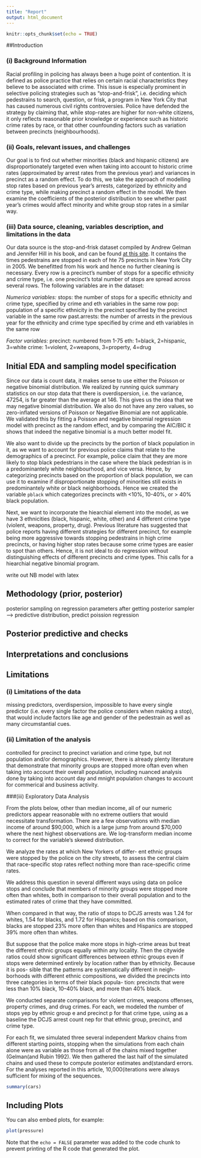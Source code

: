 ```yaml
---
title: "Report"
output: html_document
---
```


```r
knitr::opts_chunk$set(echo = TRUE)
```

##Introduction 

### (i) Background Information

Racial profiling in policing has always been a huge point of contention. It is defined as police practice that relies on certain racial characteristics they believe to be associated with crime. This issue is especially prominent in selective policing strategies such as "stop-and-frisk", i.e. deciding which pedestrains to search, question, or frisk, a program in New York City that has caused numerous civil rights controversies. Police have defended the strategy by claiming that, while stop-rates are higher for non-white citizens, it only reflects reasonable prior knowledge or experience such as historic crime rates by race, or that other counfounding factors such as variation between precincts (neighbourhoods).

### (ii) Goals, relevant issues, and challenges 

Our goal is to find out whether minorities (black and hispanic citizens) are disproportionately targeted even when taking into account to historic crime rates (approximated by arrest rates from the previous year) and variances in precinct as a random effect. To do this, we take the approach of modelling stop rates based on previous year's arrests, categorized by ethnicity and crime type, while making precinct a random effect in the model. We then examine the coefficients of the posterior distribution to see whether past year's crimes would affect minority and white group stop rates in a similar way. 

### (iii) Data source, cleaning, variables description, and limitations in the data 

Our data source is the stop-and-frisk dataset compiled by Andrew Gelman and Jennifer Hill in his book, and can be found [at this site](http://www.stat.columbia.edu/~gelman/arm/examples/police/frisk_with_noise.dat). It contains the times pedestrains are stopped in each of hte 75 precincts in New York City in 2005. We benefitted from his work and hence no further cleaning is necessary.
Every row is a precinct's number of stops for a specific ethnicity and crime type, i.e. one precinct's total number of stops are spread across several rows. The following variables are in the dataset:

_Numerica variables:_
stops: the number of stops for a specific ethnicity and crime type, specified by crime and eth variables in the same row 
pop: population of a specific ethnicity in the precinct specified by the precinct variable in the same row 
past.arrests: the number of arrests in the previous year for the ethnicity and crime type specified by crime and eth variables in the same row

_Factor variables:_
precinct: numbered from 1-75
eth: 1=black, 2=hispanic, 3=white
crime: 1=violent, 2=weapons, 3=property, 4=drug

## Initial EDA and sampling model specification 

Since our data is count data, it makes sense to use either the Poisson or negative binomial distribution. We realized by running quick summary statistics on our stop data that there is overdispersion, i.e. the variance, 47254, is far greater than the average at 146. This gives us the idea that we may negative binomial distribution. We also do not have any zero values, so zero-inflated versions of Poisson or Negative Binomial are not applicable. We validated this by fitting a Poisson and negative binomial regression model with precinct as the random effect, and by comparing the AIC/BIC it shows that indeed the negative binomial is a much better model fit. 

We also want to divide up the precincts by the portion of black population in it, as we want to account for previous police claims that relate to the demographics of a precinct. For example, police claim that they are more likely to stop black pedestrians in the case where the black pedestrian is in a predominantely white neighbourhood, and vice versa. Hence, by categorizing precincts based on the proportion of black population, we can use it to examine if disproportionate stopping of minorities still exists in predominantely white or black neighborhoods. Hence we created the variable `pblack` which categorizes precincts with <10%, 10-40%, or > 40% black population. 

Next, we want to incorporate the hiearchial element into the model, as we have 3 ethnicities (black, hispanic, white, other) and 4 different crime type (violent, weapons, property, drug). Previous literature has suggested that police reports having different strategies for different precinct, for example being more aggressive towards stopping pedestrains in high crime precincts, or having higher stop rates because some crime types are easier to spot than others. Hence, it is not ideal to do regression without distinguishing effects of different precincts and crime types. This calls for a hiearchial negative binomial program. 

write out NB model with latex 

## Methodology (prior, posterior)

posterior sampling on regression parameters 
after getting posterior sampler 
--> predictive distribution, predict poission regression 

## Posterior predictive and checks 


## Interpretations and conclusions 

## Limitations

### (i) Limitations of the data 

missing predictors, overdispersion, impossible to have every single predictor (i.e. every single factor the police considers when making a stop), that would include factors like age and gender of the pedestrain as well as many circumstantial cues. 

### (ii) Limitation of the analysis 

controlled for precinct to precinct variation and crime type, but not population and/or demographics. However, there is already plenty literature that demonstrate that minority groups are stopped more oftan even when taking into account their overall population, including nuanced analysis done by taking into account day and mnight population changes to account for commerical and business activity.

###(iii) Exploratory Data Analysis

From the plots below, other than median income, all of our numeric predictors appear reasonable with no extreme outliers that would necessitate transformation. There are a few observations with median income of around $90,000, which is a large jump from around $70,000 where the next highest observations are. We log-transform median income to correct for the variable’s skewed distribution.


We analyze the rates at which New Yorkers of differ- ent ethnic groups were stopped by the police on the city streets, to assess the central claim that race-specific stop rates reflect nothing more than race-specific crime rates. 

We address this question in several different ways using data on police stops and conclude that members of minority groups were stopped more often than whites, both in comparison to their overall population and to the estimated rates of crime that they have committed. 

When compared in that way, the ratio of stops to DCJS arrests was 1.24 for whites, 1.54 for blacks, and 1.72 for Hispanics; based on this comparison, blacks are stopped 23% more often than whites and Hispanics are stopped 39% more often than whites. 

But suppose that the police make more stops in high-crime areas but treat the different ethnic groups equally within any locality. Then the citywide ratios could show significant differences between ethnic groups even if stops were determined entirely by location rather than by ethnicity. 
Because it is pos- sible that the patterns are systematically different in neigh- borhoods with different ethnic compositions, we divided the precincts into three categories in terms of their black popula- tion: precincts that were less than 10% black, 10–40% black, and more than 40% black. 

We conducted separate comparisons for violent crimes, weapons offenses, property crimes, and drug crimes. For each, we modeled the number of stops yep by ethnic group e and precinct p for that crime type, using as a baseline the DCJS arrest count nep for that ethnic group, precinct, and crime type. 

For each fit, we simulated three several independent Markov chains from different starting points, stopping when the simulations from each chain alone were as variable as those from all of the chains mixed together (Gelman(and Rubin 1992). We then gathered the last half of the simulated chains and used these to compute posterior estimates and(standard errors. For the analyses reported in this article, 10,000(iterations were always sufficient for mixing of the sequences.

```r
summary(cars)
```

## Including Plots

You can also embed plots, for example:

```r
plot(pressure)
```

Note that the `echo = FALSE` parameter was added to the code chunk to prevent printing of the R code that generated the plot.
